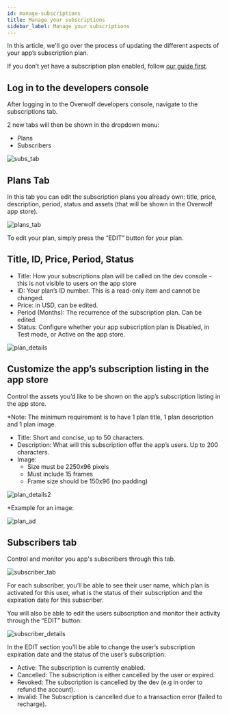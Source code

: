 ```yaml
---
id: manage-subscriptions
title: Manage your subscriptions
sidebar_label: Manage your subscriptions
---
```


In this article, we'll go over the process of updating the different aspects of your app’s subscription plan.

If you don’t yet have a subscription plan enabled, follow [our guide first](../start/subscriptions-overview).

## Log in to the developers console

After logging in to the Overwolf developers console, navigate to the subscriptions tab.

2 new tabs will then be shown in the dropdown menu:

- Plans
- Subscribers

![subs_tab](../assets/dev-console/manage-subs/subs_tab.png)
 
## Plans Tab

In this tab you can edit the subscription plans you already own: title, price, description, period, status and assets (that will be shown in the Overwolf app store).

![plans_tab](../assets/dev-console/manage-subs/plans_tab.png)

To edit your plan, simply press the “EDIT” button for your plan.

## Title, ID, Price, Period, Status

- Title: How your subscriptions plan will be called on the dev console - this is not visible to users on the app store
- ID: Your plan’s ID number. This is a read-only item and cannot be changed.
- Price: in USD, can be edited.
- Period (Months): The recurrence of the subscription plan. Can be edited.
- Status: Configure whether your app subscription plan is Disabled, in Test mode, or Active on the app store.

![plan_details](../assets/dev-console/manage-subs/plan_details.png)

## Customize the app’s subscription listing in the app store

Control the assets you’d like to be shown on the app’s subscription listing in the app store.

*Note: The minimum requirement is to have 1 plan title, 1 plan description and 1 plan image.

- Title: Short and concise, up to 50 characters.
- Description: What will this subscription offer the app’s users. Up to 200 characters.
- Image: 
   - Size must be 2250x96 pixels
   - Must include 15 frames
   - Frame size should be 150x96 (no padding)

![plan_details2](../assets/dev-console/manage-subs/plan_details2.png)

*Example for an image:

![plan_ad](../assets/dev-console/manage-subs/plan_ad.png)

## Subscribers tab

Control and monitor you app's subscribers through this tab.

![subscriber_tab](../assets/dev-console/manage-subs/subscriber_tab.png)

For each subscriber, you’ll be able to see their user name, which plan is activated for this user, what is the status of their subscription and the expiration date for this subscriber.

You will also be able to edit the users subscription and monitor their activity through the “EDIT” button: 

![subscriber_details](../assets/dev-console/manage-subs/subscriber_details.png)

In the EDIT section you’ll be able to change the user’s subscription expiration date and the status of the user’s subscription: 

- Active: The subscription is currently enabled.
- Cancelled: The subscription is either cancelled by the user or expired.
- Revoked: The subscription is cancelled by the dev (e.g in order to refund the account).
- Invalid: The Subscription is cancelled due to a transaction error (failed to recharge).

